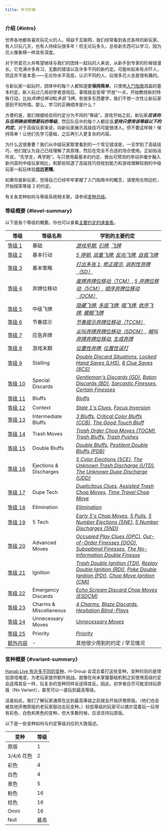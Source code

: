 ```yaml
---
title: 学习阶梯
---
```


### 介绍 \{#intro\}

世界各地都有喜欢玩花火的人。得益于互联网，我们经常看到各式各样的新玩家。有人只玩几天，也有人持续玩很多年！但无论玩多久，总有新东西可以学习，因为花火像象棋一样具有深度。

对于热爱花火并希望继续与我们的团体一起玩的人来说，从新手到专家的阶梯很漫长。它充满许多练习、无数的错误以及许多不同的新约定。可能听起来有点吓人，但这并不是本意——无论你水平高低，认识不同的人、玩很多花火总是很有趣的。

与新玩家一起玩时，团体中的每个人都知道要**保持简单**，只使用[入门指南](beginner.mdx)涵盖的基本约定。新人玩过几局初学者游戏后，事情就会变得“开放”一点，开始教授新的特殊行动，比如*弃牌位移动*和*多层飞牌*。有很多东西要学，我们不想一次性让新玩家感到不知所措。那么，学习的正确顺序是什么？

方便的是，我们根据经验将约定分为不同的“等级”。游戏开始之前，新玩家<Em>**应该向队伍明确说明想要玩的等级**</Em>。然后队伍中的每个人都应该<Em>**坚持只使用该等级以下的约定**</Em>。对于高级玩家来说，向新玩家展示高级技巧可能很诱人。但不要这样做！保持简单！让他们先学习基础，之后再引入更复杂的内容。

为什么这很重要？我们从中级玩家那里看到的一个常见错误是，一旦学到了高级技巧，他们就认为自己已经理解了其原理，然后在完全不合适的场合使用。正如俗话所说，“先学走，再学跑”。与只使用最基本的约定、做出可预测的举动并缓步融入新内容的中级玩家相比，和那些知道了高级技巧但规划能力和游戏理解较弱的中级玩家一起玩体验**远远更糟**。

如果你是新玩家，觉得自己已经牢牢掌握了入门指南中的概念，请使用左侧边栏，开始探索等&#8288;级&nbsp;2 的约定。

有关各变种如何与等级系统相关联，请参阅[变种总结](#variant-summary)。

### 等级概要 \{#level-summary\}

以下是各个等级的概要。你也可以查看[主要约定的速查表](summary.mdx)。

| 等级                                        | 等级名称               | 学到的主要约定                                                                                                                                                                                                                                                                                                                                                         |
| ------------------------------------------- | ---------------------- | ---------------------------------------------------------------------------------------------------------------------------------------------------------------------------------------------------------------------------------------------------------------------------------------------------------------------------------------------------------------------- |
| [等&#8288;级&nbsp;1](level-1.mdx)           | 基础                   | _[游戏早期](level-1.mdx#the-early-game)_, _[引牌](level-1.mdx#the-prompt)_, _[飞牌](level-1.mdx#the-finesse)_                                                                                                                                                                                                                                                          |
| [等&#8288;级&nbsp;2](level-2.mdx)           | 基本行动               | _[5 停顿](level-2.mdx#the-5-stall-cluing-off-chop-5s)_, _[双重飞牌](level-2.mdx#the-double-finesse--triple-finesse--quadruple-finesse)_, _[反向飞牌](level-2.mdx#the-reverse-finesse)_, _[自我飞牌](level-2.mdx#the-self-finesse)_                                                                                                                                     |
| [等&#8288;级&nbsp;3](level-3.mdx)           | 基本策略               | _[打出多张 1](level-3.mdx#playing-multiple-1s)_, _[修正提示](level-3.mdx#the-fix-clue)_, _[讽刺性弃牌（SD）](level-3.mdx#the-sarcastic-discard-sd)_                                                                                                                                                                                                                    |
| [等&#8288;级&nbsp;4](level-4.mdx)           | 弃牌位移动             | _[废牌弃牌位移动（TCM）](level-4.mdx#the-trash-chop-move-tcm)_, _[5 弃牌位移动（5CM）](level-4.mdx#the-5s-chop-move-5cm)_, _[顺序弃牌位移动（OCM）](level-4.mdx#the-order-chop-move-ocm)_                                                                                                                                                                              |
| [等&#8288;级&nbsp;5](level-5.mdx)           | 中级飞牌               | _[隐藏飞牌](level-5.mdx#the-hidden-finesse)_, _[多层飞牌](level-5.mdx#the-layered-finesse)_, _[暗飞牌](level-5.mdx#the-clandestine-finesse)_, _[依序飞牌](level-5.mdx#the-queued-finesse)_, _[模糊飞牌](level-5.mdx#the-ambiguous-finesse)_                                                                                                                            |
| [等&#8288;级&nbsp;6](level-6.mdx)           | 节奏提示               | _[节奏提示弃牌位移动（TCCM）](level-6.mdx#the-tempo-clue-chop-move-tccm)_                                                                                                                                                                                                                                                                                              |
| [等&#8288;级&nbsp;7](level-7.mdx)           | 应急弃牌               | _[尖叫弃牌弃牌位移动（SDCM）](level-7.mdx#the-scream-discard-chop-move-sdcm)_, _[喊叫弃牌弃牌位移动](level-7.mdx#the-shout-discard-chop-move)_, _[生成弃牌](level-7.mdx#the-generation-discard)_                                                                                                                                                                       |
| [等&#8288;级&nbsp;8](level-8.mdx)           | 游戏末期               | _[位置性弃牌](level-8.mdx#the-positional-discard-indicating-a-play-with-a-discard)_, _[位置性误打](level-8.mdx#the-positional-misplay-indicating-a-play-with-a-misplay)_                                                                                                                                                                                               |
| [等&#8288;级&nbsp;9](level-9.mdx)           | Stalling               | _[Double Discard Situations](level-9.mdx#double-discard-situations--double-discard-avoidance-dda-severity-2-stalling)_, _[Locked Hand Saves (LHS)](level-9.mdx#the-locked-hand-save-lhs)_, _[8 Clue Saves (8CS)](level-9.mdx#the-8-clue-save-8cs)_                                                                                                                     |
| [等&#8288;级&nbsp;10](level-10.mdx)         | Special Discards       | _[Gentleman's Discards (GD)](level-10.mdx#the-gentlemans-discard-gd)_, _[Baton Discards (BD)](level-10.mdx#the-baton-discard-bd)_, _[Sarcastic Finesses](level-10.mdx#the-sarcastic-finesse)_, _[Certain Finesses](level-10.mdx#the-certain-finesse--the-certain-discard)_                                                                                             |
| [等&#8288;级&nbsp;11](level-11.mdx)         | Bluffs                 | _[Bluffs](level-11.mdx#the-bluff)_                                                                                                                                                                                                                                                                                                                                     |
| [等&#8288;级&nbsp;12](level-12.mdx)         | Context                | _[Stale 1's Clues](level-12.mdx#the-stale-1s-clue)_, _[Focus Inversion](level-12.mdx#focus-inversion)_                                                                                                                                                                                                                                                                 |
| [等&#8288;级&nbsp;13](level-13.mdx)         | Intermediate Bluffs    | _[3 Bluffs](level-13.mdx#the-3-bluff)_, _[Critical Color Bluffs (CCB)](level-13.mdx#the-critical-color-bluff-ccb)_, _[The Good Touch Bluff](level-13.mdx#the-good-touch-bluff)_                                                                                                                                                                                        |
| [等&#8288;级&nbsp;14](level-14.mdx)         | Trash Moves            | _[Trash Order Chop Moves (TOCM)](level-14.mdx#the-trash-order-chop-move-tocm)_, _[Trash Bluffs](level-14.mdx#the-trash-bluff)_, _[Trash Pushes](level-14.mdx#the-trash-push)_                                                                                                                                                                                          |
| [等&#8288;级&nbsp;15](level-15.mdx)         | Double Bluffs          | _[Double Bluffs](level-15.mdx#the-double-bluff)_, _[Pestilent Double Bluffs (PDB)](level-15.mdx#the-pestilent-double-bluff-pdb)_                                                                                                                                                                                                                                       |
| [等&#8288;级&nbsp;16](level-16.mdx)         | Ejections & Discharges | _[5 Color Ejections (5CE)](level-16.mdx#the-5-color-ejection-5ce)_, _[The Unknown Trash Discharge (UTD)](level-16.mdx#the-unknown-trash-discharge-1-for-1-form-utd), [The Unknown Dupe Discharge (UDD)](level-16.mdx#the-unknown-dupe-discharge-udd)_                                                                                                                  |
| [等&#8288;级&nbsp;17](level-17.mdx)         | Dupe Tech              | _[Duplicitous Clues](level-17.mdx#the-duplicitous-value-clue)_, _[Assisted Trash Chop Moves](level-17.mdx#the-assisted-trash-chop-move)_, _[Time Travel Chop Move](level-17.mdx#the-time-travel-chop-move-direct-form)_                                                                                                                                                |
| [等&#8288;级&nbsp;18](level-18.mdx)         | Elimination            | _[Elimination](level-18.mdx#elimination--elimination-notes)_                                                                                                                                                                                                                                                                                                           |
| [等&#8288;级&nbsp;19](level-19.mdx)         | 5 Tech                 | _[Early 5's Chop Moves](level-19.mdx#the-early-5s-chop-move)_, _[5 Pulls](level-19.mdx#the-5-pull)_, _[5 Number Ejections (5NE)](level-19.mdx#the-5-number-ejection-5ne)_, _[5 Number Discharges (5ND)](level-19.mdx#the-5-number-discharge-5nd)_                                                                                                                      |
| [等&#8288;级&nbsp;20](level-20.mdx)         | Advanced Moves         | _[Occupied Play Clues (OPC)](level-20.mdx#the-occupied-play-clue--the-occupied-finesse-opc)_, _[Out-of-Order Finesses (OOO)](level-20.mdx#the-out-of-order-finesse)_, _[Suboptimal Finesses](level-20.mdx#the-suboptimal-prompt--the-suboptimal-finesse--the-suboptimal-bluff)_, _[The No-Information Double Finesse](level-20.mdx#the-no-information-double-finesse)_ |
| [等&#8288;级&nbsp;21](level-21.mdx)         | Ignition               | _[Trash Double Ignition (TDI)](level-21.mdx#the-trash-double-ignition-tdi)_, _[Replay Double Ignition (RDI)](level-21.mdx#the-replay-double-ignition-rdi)_, _[Poke Double Ignition (PDI)](level-21.mdx#the-poke-double-ignition-pdi)_, _[Chop Move Ignition (CMI)](level-21.mdx#the-chop-move-ignition-cmi-with-1-card-chop-moved)_                                    |
| [等&#8288;级&nbsp;22](level-22.mdx)         | Emergency Discards     | _[Echo Scream Discard Chop Moves (ESDCM)](level-22.mdx#the-echo-scream-discard-chop-move-esdcm)_                                                                                                                                                                                                                                                                       |
| [等&#8288;级&nbsp;23](level-23.mdx)         | Charms & Miscellaneous | _[4 Charms](level-23.mdx#the-4-charm)_, _[Blaze Discards](level-23.mdx#the-blaze-discard)_, _[Hesitation Blind-Plays](level-23.mdx#the-hesitation-blind-play)_                                                                                                                                                                                                         |
| [等&#8288;级&nbsp;24](level-24.mdx)         | Unnecessary Moves      | _[Unnecessary Moves](level-24.mdx#unnecessary-moves)_                                                                                                                                                                                                                                                                                                                  |
| [等&#8288;级&nbsp;25](level-25.mdx)         | Priority               | _[Priority](level-25.mdx#the-priority-prompt--the-priority-finesse)_                                                                                                                                                                                                                                                                                                   |
| [额&#8288;外&#8288;内&#8288;容](extras.mdx) | -                      | 其他很少用到的约定 / 罕见情况                                                                                                                                                                                                                                                                                                                                          |

### 变种概要 \{#variant-summary\}

[Hanab Live 有许多不同的变种](https://github.com/Hanabi-Live/hanabi-live/blob/main/docs/variants.md)，H-Group 会混合着打这些变种。变种的目的是增加游戏难度，为老玩家提供额外挑战。就像在尚未掌握基础机制之前使用高级约定会适得其反一样，玩复杂的变种同样会适得其反。因此，初学者应尽可能坚持玩原版（No Variant），甚至可以一直玩到最高等级。

话虽如此，我们了解玩家通常在达到最高等级之前就会开始厌倦原版。（他们也会被其他厌倦原版的老玩家鼓动去玩变种。）较低等级的玩家可以偶尔混着玩一玩带有彩色、白色和黑色的变种。但大多数时候，应该坚持玩原版。

以下是一些变种如何与约定等级对应的大致描述。

| 变种       | 等级 |
| ---------- | ---- |
| 原版       | 1    |
| 3/4/6 花色 | 2    |
| 彩色       | 4    |
| 白色       | 4    |
| 黑色       | 5    |
| 粉色       | 16   |
| 棕色       | 16   |
| Omni       | 16   |
| Null       | 最高 |
